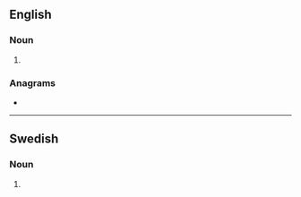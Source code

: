 ==English==

===Noun===
{{head|en|noun plural form}}

# {{plural of|exporter|lang=en}}

===Anagrams===
* {{anagrams|en|re-exports|reexports}}

----

==Swedish==

===Noun===
{{head|sv|noun form}}

# {{sv-noun-form-indef-gen-pl|export}}
